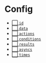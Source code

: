 # Config

- [⬜️ `id`](/docs/api/id)
- [⬜️ `data`](/docs/api/data)
- [⬜️ `actions`](/docs/api/actions)
- [⬜️ `conditions`](/docs/api/conditions)
- [⬜️ `results`](/docs/api/results)
- [⬜️ `asyncs`](/docs/api/asyncs)
- [⬜️ `times`](/docs/api/times)
